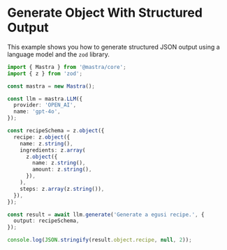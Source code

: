# Generate Object With Structured Output

This example shows you how to generate structured JSON output using a language model and the `zod` library. 

```ts showLineNumbers copy
import { Mastra } from '@mastra/core';
import { z } from 'zod';

const mastra = new Mastra();

const llm = mastra.LLM({
  provider: 'OPEN_AI',
  name: 'gpt-4o',
});

const recipeSchema = z.object({
  recipe: z.object({
    name: z.string(),
    ingredients: z.array(
      z.object({
        name: z.string(),
        amount: z.string(),
      }),
    ),
    steps: z.array(z.string()),
  }),
});

const result = await llm.generate('Generate a egusi recipe.', {
  output: recipeSchema,
});

console.log(JSON.stringify(result.object.recipe, null, 2));
```
